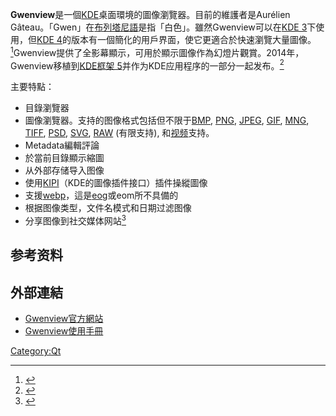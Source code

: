 {{Infobox Software
| name = Gwenview
| logo = [[File:Gwenview.svg|48px]]
| screenshot = [[File:Gwenview_21.12_opening_JPEG_XL_file_screenshot.png|250px]]
| caption = 
| collapsible = 
| author = 
| developer = Gwenview Developers
| released = 
| latest release version = 21.12.0
| latest release date = {{Release date and age|2021|12|02}}
| latest preview version =
| latest preview date = 
| frequently updated = 
| programming language = [[C++|C++]]
| operating system = [[Unix-like|Unix-like]]
| platform = 
| size = 
| language = 
| status = 
| genre = 
| license = [[GNU_General_Public_License|GPL]]
| website = [http://gwenview.sf.net gwenview.sourceforge.net]
}}

'''Gwenview'''是一個[[KDE|KDE]]桌面環境的圖像瀏覽器。目前的維護者是Aurélien Gâteau。「Gwen」在[[布列塔尼語|布列塔尼語]]是指「白色」。雖然Gwenview可以在[[KDE_3|KDE 3]]下使用，但[[KDE_4|KDE 4]]的版本有一個簡化的用戶界面，使它更適合於快速瀏覽大量圖像。<ref>{{cite web|url=https://www.kde.org/announcements/4.1/|title=KDE 4.1 Release Announcement|publisher=KDE|date=2008-07-29|accessdate=2020-04-26|archive-date=2020-11-09|archive-url=https://web.archive.org/web/20201109023811/https://kde.org/announcements/4.1/|dead-url=no}}</ref>Gwenview提供了全影幕顯示，可用於顯示圖像作為幻燈片觀賞。2014年，Gwenview移植到[[KDE_Frameworks_5|KDE框架 5]]并作为KDE应用程序的一部分一起发布。<ref>{{cite web|url=https://www.kde.org/announcements/announce-applications-14.12.0.php|title=KDE Ships KDE Applications 14.12.0|publisher=KDE|date=2014-12-17|accessdate=2020-04-29|archive-date=2015-09-24|archive-url=https://web.archive.org/web/20150924161815/https://www.kde.org/announcements/announce-applications-14.12.0.php|dead-url=no}}</ref>

主要特點：
*目錄瀏覽器 
*圖像瀏覽器。支持的图像格式包括但不限于[[BMP_file_format|BMP]], [[Portable_Network_Graphics|PNG]], [[JPEG|JPEG]], [[GIF|GIF]], [[Multiple-image_Network_Graphics|MNG]], [[TIFF|TIFF]], [[PSD_(file_format)|PSD]], [[SVG|SVG]], [[Raw_image_format|RAW]] (有限支持), 和[[video|视频]]支持。 
*Metadata編輯評論 
*於當前目錄顯示縮圖
*从外部存储导入图像
*使用[[KIPI|KIPI]]（KDE的圖像插件接口）插件操縱圖像
*支援[[webp|webp]]，這是[[eog|eog]]或eom所不具備的
*根据图像类型，文件名模式和日期过滤图像
*分享图像到社交媒体网站<ref>{{citation |url=http://h-online.com/-1177959 |archiveurl=https://web.archive.org/web/20131208181117/http://www.h-online.com/open/news/item/KDE-SC-4-6-final-released-1177959.html |archivedate=2013-12-08 |title=KDE SC 4.6 final released |publisher=The H |first=Chris |last=von Eitzen |date=2011-01-27 |accessdate=2020-04-29 |dead-url=no }}</ref>

== 参考资料 ==
{{Reflist}}

== 外部連結 ==
* [http://gwenview.sf.net Gwenview官方網站] {{Wayback|url=http://gwenview.sf.net/ |date=20080719145318 }}
* [http://docs.kde.org/stable/en/kdegraphics/gwenview/index.html Gwenview使用手冊] {{Wayback|url=http://docs.kde.org/stable/en/kdegraphics/gwenview/index.html |date=20140728180448 }}

{{KDE}}

[[Category:Qt|Category:Qt]]
